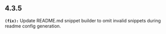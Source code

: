 ## 4.3.5
**`(fix):`** Update README.md snippet builder to omit invalid snippets during readme config generation.



